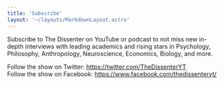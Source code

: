 ```yaml
---
title: 'Subscribe'
layout: '~/layouts/MarkdownLayout.astro'
---
```


Subscribe to The Dissenter on YouTube or podcast to not miss new in-depth interviews with leading academics and rising stars in Psychology, Philosophy, Anthropology, Neuroscience, Economics, Biology, and more.
<Subscribe />

Follow the show on Twitter: https://twitter.com/TheDissenterYT  
Follow the show on Facebook: https://www.facebook.com/thedissenteryt/
